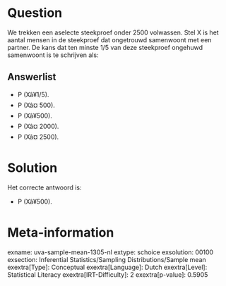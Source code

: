Question
========

We trekken een aselecte steekproef onder 2500 volwassen. Stel X is het
aantal mensen in de steekproef dat ongetrouwd samenwoont met een
partner. De kans dat ten minste 1/5 van deze steekproef ongehuwd
samenwoont is te schrijven als:

Answerlist
----------

* P (Xâ¥1/5).
* P (Xâ¤ 500).
* P (Xâ¥500).
* P (Xâ¤ 2000).
* P (Xâ¤ 2500).

Solution
========

Het correcte antwoord is: 

* P (Xâ¥500).

Meta-information
================
exname: uva-sample-mean-1305-nl
extype: schoice
exsolution: 00100
exsection: Inferential Statistics/Sampling Distributions/Sample mean
exextra[Type]: Conceptual
exextra[Language]: Dutch
exextra[Level]: Statistical Literacy
exextra[IRT-Difficulty]: 2
exextra[p-value]: 0.5905
